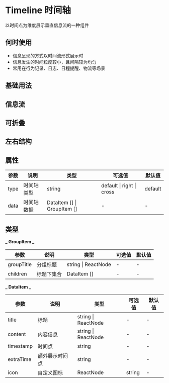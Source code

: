 # Timeline 时间轴

以时间点为维度展示垂直信息流的一种组件

## 何时使用

- 信息呈现的方式以时间流形式展示时
- 信息发生的时间粒度较小，且间隔较为均匀
- 常用在行为记录、日志、日程提醒、物流等场景

## 基础用法


<DemoBasic />

## 信息流


<DemoInfo />

## 可折叠


<DemoCollapse />

## 左右结构


<DemoCross />

## 属性

| 参数   | 说明       | 类型                        | 可选值                   | 默认值 |
| ------ | ---------- | --------------------------- | ------------------------ | ------ |
| type | 时间轴类型   | string                      | default \| right \| cross | default |
| data   | 时间轴数据 | DataItem [] \| GroupItem [] | -                        | -      |

## 类型

**_ GroupItem _**

| 参数       | 说明       | 类型        | 可选值 | 默认值 |
| ---------- | ---------- | ----------- | ------ | ------ |
| groupTitle | 分组标题   | string \| ReactNode     | -      | -      |
| children   | 标题下集合 | DataItem [] | -      | -      |

**_ DataItem _**

| 参数        | 说明           | 类型                | 可选值 | 默认值 |
| ----------- | -------------- | ------------------- | ------ | ------ |
| title       | 标题           | string \| ReactNode | -      | -      |
| content | 内容信息       | string \| ReactNode | -      | -      |
| timestamp   | 时间点         | string              | -      | -      |
| extraTime   | 额外展示时间点 | string              | -      | -      |
| icon         | 自定义图标     | ReactNode | string           | -      | -      |
